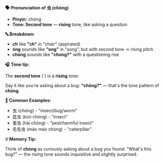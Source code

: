 **🗣️ Pronunciation of 虫 (chóng)**

- **Pinyin:** chóng
- **Tone: Second tone** — **rising** tone, like asking a question

**🔤 Breakdown:**

- **ch** like **"ch"** in "chair" (aspirated)
- **óng** sounds like **"ong"** in "song", but with second tone → rising pitch
- **chóng** sounds like **"chong?"** with a questioning rise

**🎧 Tone tip:**

The **second tone** (´) is a **rising** tone:

Say it like you're asking about a bug: **"chóng?"** — that's the tone pattern of **chóng**.

**📝 Common Examples:**

- 虫 (chóng) - "insect/bug/worm"
- 昆虫 (kūn chóng) - "insect"
- 害虫 (hài chóng) - "pest/harmful insect"
- 毛毛虫 (máo máo chóng) - "caterpillar"

**💡 Memory Tip:**

Think of **chóng** as curiously asking about a bug you found: "What's this bug?" — the rising tone
sounds inquisitive and slightly surprised.
